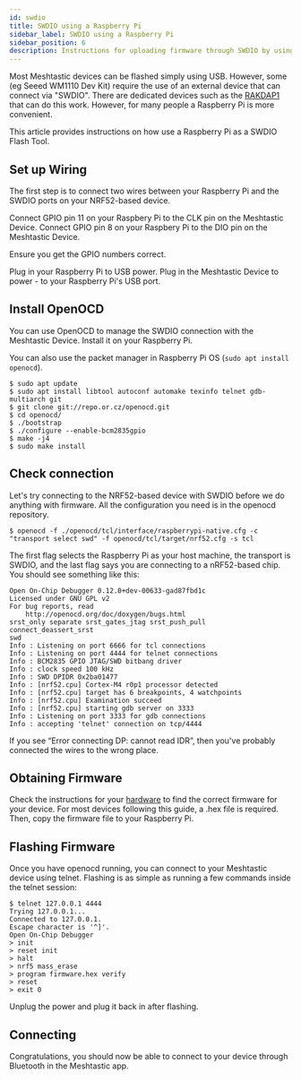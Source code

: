 ```yaml
---
id: swdio
title: SWDIO using a Raspberry Pi
sidebar_label: SWDIO using a Raspberry Pi
sidebar_position: 6
description: Instructions for uploading firmware through SWDIO by using a Raspberry Pi.
---
```


Most Meshtastic devices can be flashed simply using USB.
However, some (eg Seeed WM1110 Dev Kit) require the use of an external device that can connect via "SWDIO".
There are dedicated devices such as the [RAKDAP1](https://store.rakwireless.com/products/daplink-tool)
that can do this work. However, for many people a Raspberry Pi is more convenient.

This article provides instructions on how use a Raspberry Pi as a SWDIO Flash Tool.

## Set up Wiring
The first step is to connect two wires between your Raspberry Pi and the SWDIO ports on your NRF52-based device.

Connect GPIO pin 11 on your Raspbery Pi to the CLK pin on the Meshtastic Device.
Connect GPIO pin 8 on your Raspbery Pi to the DIO pin on the Meshtastic Device.

Ensure you get the GPIO numbers correct.

Plug in your Raspberry Pi to USB power.
Plug in the Meshtastic Device to power - to your Raspberry Pi's USB port.

## Install OpenOCD

You can use OpenOCD to manage the SWDIO connection with the Meshtastic Device.
Install it on your Raspberry Pi.

You can also use the packet manager in Raspberry Pi OS (`sudo apt install openocd`).

```
$ sudo apt update
$ sudo apt install libtool autoconf automake texinfo telnet gdb-multiarch git
$ git clone git://repo.or.cz/openocd.git
$ cd openocd/
$ ./bootstrap
$ ./configure --enable-bcm2835gpio
$ make -j4
$ sudo make install
```

## Check connection
Let's try connecting to the NRF52-based device with SWDIO before we do anything with firmware.
All the configuration you need is in the openocd repository.

```
$ openocd -f ./openocd/tcl/interface/raspberrypi-native.cfg -c "transport select swd" -f openocd/tcl/target/nrf52.cfg -s tcl
```

The first flag selects the Raspberry Pi as your host machine, the transport is SWDIO, and the last flag says you are connecting to a nRF52-based chip.
You should see something like this:

```
Open On-Chip Debugger 0.12.0+dev-00633-gad87fbd1c
Licensed under GNU GPL v2
For bug reports, read
    http://openocd.org/doc/doxygen/bugs.html
srst_only separate srst_gates_jtag srst_push_pull connect_deassert_srst
swd
Info : Listening on port 6666 for tcl connections
Info : Listening on port 4444 for telnet connections
Info : BCM2835 GPIO JTAG/SWD bitbang driver
Info : clock speed 100 kHz
Info : SWD DPIDR 0x2ba01477
Info : [nrf52.cpu] Cortex-M4 r0p1 processor detected
Info : [nrf52.cpu] target has 6 breakpoints, 4 watchpoints
Info : [nrf52.cpu] Examination succeed
Info : [nrf52.cpu] starting gdb server on 3333
Info : Listening on port 3333 for gdb connections
Info : accepting 'telnet' connection on tcp/4444
```

 
If you see “Error connecting DP: cannot read IDR”, then you've probably connected the wires to the wrong place.
 
## Obtaining Firmware
Check the instructions for your [hardware](/docs/hardware/devices) to find the correct firmware for your device.
For most devices following this guide, a .hex file is required.
Then, copy the firmware file to your Raspberry Pi.
 

## Flashing Firmware
Once you have openocd running, you can connect to your Meshtastic device using telnet.
Flashing is as simple as running a few commands inside the telnet session:

```
$ telnet 127.0.0.1 4444
Trying 127.0.0.1...
Connected to 127.0.0.1.
Escape character is '^]'.
Open On-Chip Debugger
> init
> reset init
> halt
> nrf5 mass_erase
> program firmware.hex verify
> reset
> exit 0
```

Unplug the power and plug it back in after flashing.

## Connecting
Congratulations, you should now be able to connect to your device through Bluetooth in the Meshtastic app.
